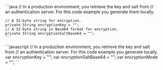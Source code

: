 <PlatformWrapper platform="android">
    ```java
    // In a production environment, you retrieve the key and salt from
    // an authentication server. For this code example you generate them locally.

    // A 32-byte string for encryption.
    private String encryptionKey = "";
    // A 32-byte string in Base64 format for encryption.
    private String encryptionSaltBase64 = "";
    ```
</PlatformWrapper>
<PlatformWrapper platform="web">
```javascript
// In a production environment, you retrieve the key and salt from
  // an authentication server. For this code example you generate locally.
  var encryptionKey = "";
  var encryptionSaltBase64 = "";
  var encryptionMode = "";
```
</PlatformWrapper>
